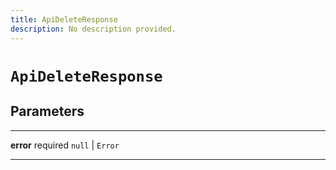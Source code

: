 ```yaml
---
title: ApiDeleteResponse
description: No description provided.
---
```


# `ApiDeleteResponse`

## Parameters

---

**error** <span className="optional-status">required</span> `null` | `Error`

---
